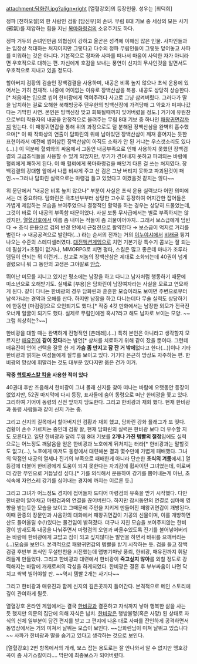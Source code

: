 attachment:담화린.jpg?align=right
[열혈강호]의 등장인물. 성우는 [최덕희]

정파 [천하오절]의 한 사람인 검황 [담신우]의 손녀. 무림 8대 기보 중 세상의 모든 사기(邪氣)를 제압하는 힘을 지닌 [[복마화령검]]의 소유주기도 하다.

정파 거두의 손녀인만큼 의협심이 강하고 올곧은 성격에 이해심 많은 인물. 사파인들과는 입장상 적대하는 처지이지만 그렇다고 다수의 정파 무림인들이 그렇듯 덮어놓고 사파를 미워하는 것은 아니다. 기본적으로 정파와 사파를 떠나서 마음이 사악한 자가 아니라면 우호적으로 대하는 편. 자신에게 호감을 보내는 풍연이 신지의 무사인것을 알면서도 우호적으로 지내고 있을 정도다.

할아버지 검황의 검술인 장백검결을 사용하며, 내공은 비록 높지 않으나 초식 운용에 있어서는 가히 천재적. 나중에 어이없는 이유로 장백산삼을 복용. 내공도 상당히 상승한다.[* 처음에는 입으로 씹어 한비광에게 먹여주려다 사고로 그냥 삼켜버렸다. 그러다가 딸을 납치하는 걸로 오해한 북해빙궁주 단우헌의 빙백신장에 가격당해 그 약효가 퍼져나갔다는 기막힌 사연. 본인은 빙백신장 맞고 회복될때까지 잊어버렸을 정도.] 거기에 유원찬으로부터 착용자의 내공을 안정적으로 올려주는 무림 8대 기보 중 하나인 [[패왕귀면갑]]까지 얻는다. 이 패왕귀면갑을 통해 위의 과정으로도 덜 분해된 장백산삼을 완벽히 흡수했으며[* 이 때 작화상의 연출이 담화린의 위에 남아있던 장백산삼이 깨져 흩어지는 듯한 표현이라서 예전에 씹어삼킨 장백산삼이 아직도 소화가 안 된 거냐는 우스갯소리도 있다(...).] 이 덕분에 혈뢰와의 싸움에서 그동안 내공부족으로 인해 사용하지 못했던 장백검결의 고급초식들을 사용할 수 있게 되었지만, 무기가 견뎌내지 못하고 파괴되는 바람에 혈뢰에게 패하게 된다. 이 때 혈뢰에게 복마화령검을 빼앗겨 다른 걸 쓰는 처지였다. 장백검결의 강대함 앞에서 나름 비싸게 주고 산 검은 그냥 버티지 못하고 파괴된것이 패인.~~그러나 담화린 실력으로는 마령검 들고 있었다고 이겼을것 같지는 않다~~

위 문단에서 "내공은 비록 높지 않으나" 부분이 사실은 초식 운용 실력보다 어떤 의미에서는 더 중요하다. 담화린은 극초반부부터 상당한 고수로 등장하여 어지간한 잡어들은 가볍게 제압하는 모습을 보여주었으나 결정적인 활약을 하는 경우는 상당히 드물었는데, 그것이 바로 이 내공의 부족함 때문이었다. 사실 보통 무사급에서는 별로 부족하지는 않겠지만, [[열혈강호]]에서 이름 좀 내미는 적들이 좀 괴물이어야지.. 그래서 보스급에게 덤빈다 → 초식 운용으로 검의 반경 안에서 근접전으로 활약한다 → 보스급이 억지로 거리를 벌린다 → 내공공격으로 발린다(...) 라는 순서의 전개는 거의 [[이누야샤]]에서 [[비래골]] 튕겨나오는 수준의 스테디셀러였다. [[대전액션게임]]으로 치면 기본기랑 특수기 콤보는 잘 되는데 필살기+초필이 없거나, MMORPG로 치면 평타, 스킬은 많고 좋은데 마나가 조루라 뎀딜이 안되는 뭐 이런거... 참고로 저놈의 장백산삼은 제대로 소화되는데 40권이 넘게 걸렸으니 뭐 그 동안의 고생은 그야말로 [[안습]].

뛰어난 미모를 지니고 있지만 평소에는 남장을 하고 다니고 남자처럼 행동하기 때문에 미소년으로 오해받기도. 실제로 [부용]은 담화린이 남장여자라는 사실을 모르고 연모하게 된다. 같이 다니는 한비광의 경우 담화린과 훈훈한 모습이라도 보이면 주변으로부터 남색가냐는 경악과 오해를 산다. 하지만 남장을 하고 다니는데다 무술 실력도 상당하기에 한동안 [마검랑]으로 오인되기도 했다.[* 작중 4컷 만화에서는 남장한 외모가 전극진 오너캐 얼굴이 되기도 했다. 실제로 무림인에겐 혹시?라고 해도 남자로 보이는 모양. ~~그럼 최상희는?~~]

한비광을 대할 때는 완벽하게 전형적인 [츤데레].(…) 특히 본인은 아니라고 생각할지 모르지만 [[매유진]]이 '''같이 잤다'''라는 발언[* 상처를 치료하기 위해 같이 잤을 뿐이다. 그런데 매유진이 언어 선택을 잘못 한 게 '''가슴 좀 만지고 잠 잔 거 밖에'''없다고 한다(...)]이나 기타 한비광과 얽히는 여성들에게 질투를 보이고 있다. 거기다 은근히 망상도 자주하는 편. 한비광의 망상에 휘말리는 것도 대부분 있다지만 옮은 건가 이거.

'''작중 [[헥토파스칼 킥]]을 사용한 적이 있다'''

40권대 후반 즈음해서 한비광이 그녀 몰래 신지를 찾아 떠나는 바람에 오랫동안 등장이 없었지만, 52권 마지막에 다시 등장, 표사들에 숨어 동령으로 떠난 한비광을 쫓고 있다. 그리하여 기어이 동령의 신전 앞까지 당도한다. 그리고 한비광과 재회 했다. 현재 한비광과 동령 사람들과 같이 신지 가는 중. 

그리고 신지의 길목에서 할아버지인 검황과 재회 했고, 담화린 강화 플래그가 또 떳다. 검황이 손수 가르치는 중인데 검황 왈, 현재 담화린의 실력은 한비광 보다 더 우수할 지도 모른다고. 일단 한비광과 달리 무림 8대 기보를 '''2개나 가진 템빨의 절정'''임에도 실력으로는 어느정도 깨닳음을 얻은 한비광과 노호에게 뒤처지는 터라[* 한비광과는 말할것도 없고(...), 노호에게 마저도 동령에서 대련해본 결과 몇수만에 가볍게 패배했다. 그녀의 약점인 내공의 열세나 진기의 부족으로 패배한게 아니라 단순한 '''초식의 겨룸'''에서.] 열등감에 더불어 한비광에게 도움이 되지 못한다는 자괴감에 휩싸이던 그녀였는데, 이로써 더 강한 무인으로 거듭날성 싶다.[* 기를 의식해서 운용하여 강기를 뿜어내는게 아닌, 초식속에 자연스레 강기를 심어내는 경지에 까지는 이르른 듯.]

그리고 그녀가 어느정도 경지에 접어들자 드디어 마령검의 유혹을 받기 시작했다. 다만 한비광이 알아채고 마령검과의 연결을 끊어버린다. 하지만 잠시동안의 연결로 심마에 영향을 받는듯한 모습을 보이고 그때문에 주인을 지키게 만들어진 패왕귀면갑이 개방된다. 이때 환종의 장문인과 사음민의 대화에서 패왕귀면갑이 기공의 신물이며, 이를 개방하면 산도 들어올릴 수(!)있다는 물건임이 밝혀졌다. 더구나 지친 모습을 보여주지않는 한비광이 밤새도록 내공을 나눠주면서 마령검의 오염과 싸울수있도록 진기를 불어넣어버리는 바람에 한비광에게 고맙고 짐이 되고 싶지않다는 발언을 하면서 바위를 으깨버리는(…)모습을 보인다. 본격적으로 패왕귀면갑의 템빨을 받기 시작하는 듯. 검을 들고 장백검결 후반부 초식인 무설만천을 시전했는데 맵병기마냥 풍뢰, 한비광, 매유진까지 휘말려들게 만들었다. 그리고 한비광과 대련에서 한비광이 '''죽고싶지 않아'''를 외칠 정도로 강력해지는 바람에 개캐로써의 각성을 하게되었다. 한비광은 결혼 후 부부싸움이 나면 닥치고 싹싹 빌어야할 판. ~~역시 템빨 2개는 사기다~~ 

그리고 한비광과 매유진과 함께 신지의 깊은곳까지 들어간다. 본격적으로 메인 스토리에 깊이 관여하게 될듯.

열혈강호 온라인 게임에서는 결국 [[한비광]]과 결혼하고 자식까지 낳아 행복한 삶을 사는 듯 했지만 의문의 집단에 의해 자식은 납치. [[한비광]]은 행방불명(혹은 사망) 된 상태로 자식의 신체 일부분이 담긴 편지를 받고 그 편지에 나온 대로 사파를 잔인하게 공격하면서 동영상에서는 거의 미쳐서 날뛰는 모습이 보인다. ~~담화린님이 미쳐 날뛰고 있습니다~~ 사파가 한비광과 딸을 숨기고 있다고 생각하는 것으로 보인다.

[열혈강호] 2번 항목에서의 개캐, 보스 잡는 용도로는 잘 안나와서 알 수 없지만 맹호강곡이 좀 사기스킬이라…. 막판에 최종보스가 되어버렸다.
